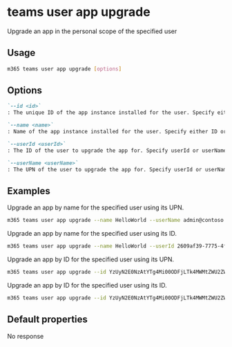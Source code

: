 
# teams user app upgrade

Upgrade an app in the personal scope of the specified user

## Usage

```sh
m365 teams user app upgrade [options]
```

## Options

```md definition-list
`--id <id>`
: The unique ID of the app instance installed for the user. Specify either ID or name.

`--name <name>`
: Name of the app instance installed for the user. Specify either ID or name.

`--userId <userId>`
: The ID of the user to upgrade the app for. Specify userId or userName but not both.

`--userName <userName>`
: The UPN of the user to upgrade the app for. Specify userId or userName but not both.
```

<Global />

## Examples

Upgrade an app by name for the specified user using its UPN.

```sh
m365 teams user app upgrade --name HelloWorld --userName admin@contoso.com
```

Upgrade an app by name for the specified user using its ID.

```sh
m365 teams user app upgrade --name HelloWorld --userId 2609af39-7775-4f94-a3dc-0dd67657e900
```

Upgrade an app by ID for the specified user using its UPN.

```sh
m365 teams user app upgrade --id YzUyN2E0NzAtYTg4Mi00ODFjLTk4MWMtZWU2ZWZhYmE4NWM3IyM0ZDFlYTA0Ny1mMTk2LTQ1MGQtYjJlOS0wZDI4NTViYTA1YTY= --userName admin@contoso.com
```

Upgrade an app by ID for the specified user using its ID.

```sh
m365 teams user app upgrade --id YzUyN2E0NzAtYTg4Mi00ODFjLTk4MWMtZWU2ZWZhYmE4NWM3IyM0ZDFlYTA0Ny1mMTk2LTQ1MGQtYjJlOS0wZDI4NTViYTA1YTY= --userId 2609af39-7775-4f94-a3dc-0dd67657e900
```

## Default properties

No response
